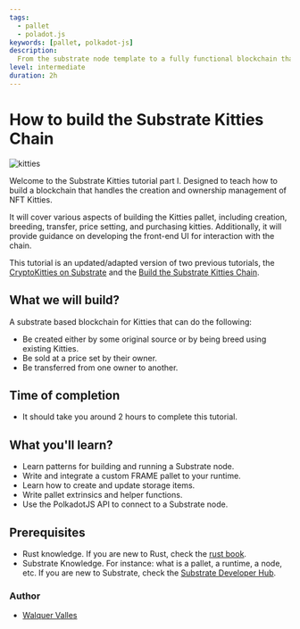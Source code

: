 ```yaml
---
tags:
  - pallet
  - poladot.js
keywords: [pallet, polkadot-js]
description:
  From the substrate node template to a fully functional blockchain that handles kitties NFTs.
level: intermediate
duration: 2h
---
```


# How to build the Substrate Kitties Chain

![kitties](./assets/kitties.png)

Welcome to the Substrate Kitties tutorial part I. Designed to teach how to build a blockchain that handles 
the creation and ownership management of NFT Kitties.

It will cover various aspects of building the Kitties pallet, including creation, breeding, 
transfer, price setting, and purchasing kitties. Additionally, it will provide guidance on developing the 
front-end UI for interaction with the chain.

This tutorial is an updated/adapted version of two previous tutorials, the [CryptoKitties on Substrate](https://www.shawntabrizi.com/substrate/cryptokitties-on-substrate/)
and the [Build the Substrate Kitties Chain](https://doc.deepernetwork.org/tutorials/v3/kitties/pt1/).

## What we will build?

A substrate based blockchain for Kitties that can do the following:

- Be created either by some original source or by being breed using existing Kitties.
- Be sold at a price set by their owner.
- Be transferred from one owner to another.

## Time of completion

- It should take you around 2 hours to complete this tutorial.

## What you'll learn?

- Learn patterns for building and running a Substrate node.
- Write and integrate a custom FRAME pallet to your runtime.
- Learn how to create and update storage items.
- Write pallet extrinsics and helper functions.
- Use the PolkadotJS API to connect to a Substrate node.

## Prerequisites

- Rust knowledge. If you are new to Rust, check the [rust book](https://doc.rust-lang.org/book/).
- Substrate Knowledge. For instance: what is a pallet, a runtime, a node, etc. If you are new to 
Substrate, check the [Substrate Developer Hub](https://substrate.dev/).

### Author

* [Walquer Valles](https://www.linkedin.com/in/walquerxvallesruiz/)

